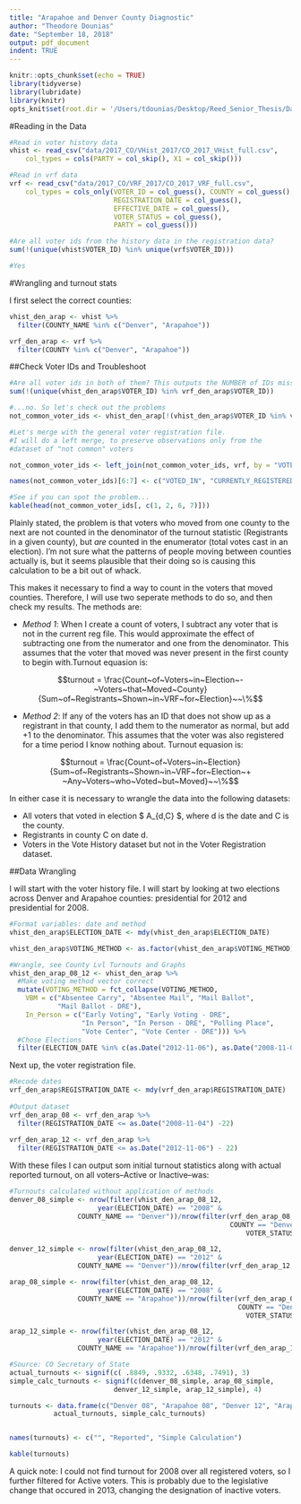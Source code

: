 ```yaml
---
title: "Arapahoe and Denver County Diagnostic"
author: "Theodore Dounias"
date: "September 18, 2018"
output: pdf_document
indent: TRUE
---
```


```r
knitr::opts_chunk$set(echo = TRUE)
library(tidyverse)
library(lubridate)
library(knitr)
opts_knit$set(root.dir = '/Users/tdounias/Desktop/Reed_Senior_Thesis/Data_and_results/')
```
   

#Reading in the Data
```r
#Read in voter history data
vhist <- read_csv("data/2017_CO/VHist_2017/CO_2017_VHist_full.csv", 
    col_types = cols(PARTY = col_skip(), X1 = col_skip()))

#Read in vrf data
vrf <- read_csv("data/2017_CO/VRF_2017/CO_2017_VRF_full.csv", 
    col_types = cols_only(VOTER_ID = col_guess(), COUNTY = col_guess(), 
                          REGISTRATION_DATE = col_guess(), 
                          EFFECTIVE_DATE = col_guess(), 
                          VOTER_STATUS = col_guess(), 
                          PARTY = col_guess()))

#Are all voter ids from the history data in the registration data?
sum(!(unique(vhist$VOTER_ID) %in% unique(vrf$VOTER_ID)))

#Yes
```
    
    
#Wrangling and turnout stats
   
I first select the correct counties:
```r
vhist_den_arap <- vhist %>%
  filter(COUNTY_NAME %in% c("Denver", "Arapahoe"))

vrf_den_arap <- vrf %>%
  filter(COUNTY %in% c("Denver", "Arapahoe"))
```
   
##Check Voter IDs and Troubleshoot
```r
#Are all voter ids in both of them? This outputs the NUMBER of IDs missing
sum(!(unique(vhist_den_arap$VOTER_ID) %in% vrf_den_arap$VOTER_ID))

#...no. So let's check out the problems
not_common_voter_ids <- vhist_den_arap[!(vhist_den_arap$VOTER_ID %in% vrf_den_arap$VOTER_ID), ]

#Let's merge with the general voter registration file.
#I will do a left merge, to preserve observations only from the 
#dataset of "not common" voters

not_common_voter_ids <- left_join(not_common_voter_ids, vrf, by = "VOTER_ID")

names(not_common_voter_ids)[6:7] <- c("VOTED_IN", "CURRENTLY_REGISTERED_IN")

#See if you can spot the problem...
kable(head(not_common_voter_ids[, c(1, 2, 6, 7)]))
```
   
Plainly stated, the problem is that voters who moved from one county to the next are not counted in the denominator of the turnout statistic (Registrants in a given county), but *are* counted in the enumerator (total votes cast in an election). I'm not sure what the patterns of people moving between counties actually is, but it seems plausible that their doing so is causing this calculation to be a bit out of whack.  
   
This makes it necessary to find a way to count in the voters that moved counties. Therefore, I will use two seperate methods to do so, and then check my results. The methods are:
   
* *Method 1*: When I create a count of voters, I subtract any voter that is not in the current reg file. This would approximate the effect of subtracting one from the numerator and one from the denominator. This assumes that the voter that moved was never present in the first county to begin with.Turnout equasion is:

$$turnout = \frac{Count~of~Voters~in~Election~-~Voters~that~Moved~County}{Sum~of~Registrants~Shown~in~VRF~for~Election}~~\%$$
   
* *Method 2*: If any of the voters has an ID that does not show up as a registrant in that county, I add them to the numerator as normal, but add +1 to the denominator. This assumes that the voter was also registered for a time period I know nothing about. Turnout equasion is:

$$turnout = \frac{Count~of~Voters~in~Election}{Sum~of~Registrants~Shown~in~VRF~for~Election~+ ~Any~Voters~who~Voted~but~Moved}~~\%$$   
   
In either case it is necessary to wrangle the data into the following datasets:
   
* All voters that voted in election $ A_{d,C} $, where d is the date and C is the county.
* Registrants in county C on date d.
* Voters in the Vote History dataset but not in the Voter Registration dataset.
   
##Data Wrangling
   
I will start with the voter history file. I will start by looking at two elections across Denver and Arapahoe counties: presidential for 2012 and presidential for 2008.
  
```r
#Format variables: date and method
vhist_den_arap$ELECTION_DATE <- mdy(vhist_den_arap$ELECTION_DATE)

vhist_den_arap$VOTING_METHOD <- as.factor(vhist_den_arap$VOTING_METHOD)

#Wrangle, see County Lvl Turnouts and Graphs
vhist_den_arap_08_12 <- vhist_den_arap %>%
  #Make voting method vector correct
  mutate(VOTING_METHOD = fct_collapse(VOTING_METHOD,
    VBM = c("Absentee Carry", "Absentee Mail", "Mail Ballot", 
            "Mail Ballot - DRE"), 
    In_Person = c("Early Voting", "Early Voting - DRE", 
                  "In Person", "In Person - DRE", "Polling Place", 
                  "Vote Center", "Vote Center - DRE"))) %>%
  #Chose Elections
  filter(ELECTION_DATE %in% c(as.Date("2012-11-06"), as.Date("2008-11-04")))
```
   
Next up, the voter registration file.
   
```r
#Recode dates
vrf_den_arap$REGISTRATION_DATE <- mdy(vrf_den_arap$REGISTRATION_DATE)
   
#Output dataset
vrf_den_arap_08 <- vrf_den_arap %>%
  filter(REGISTRATION_DATE <= as.Date("2008-11-04") -22)
  
vrf_den_arap_12 <- vrf_den_arap %>%
  filter(REGISTRATION_DATE <= as.Date("2012-11-06") - 22)
```
   
With these files I can output som initial turnout statistics along with actual reported turnout, on all voters--Active or Inactive--was: 
```r
#Turnouts calculated without application of methods
denver_08_simple <- nrow(filter(vhist_den_arap_08_12, 
                      year(ELECTION_DATE) == "2008" & 
                 COUNTY_NAME == "Denver"))/nrow(filter(vrf_den_arap_08, 
                                                       COUNTY == "Denver" &
                                                           VOTER_STATUS == "Active"))

denver_12_simple <- nrow(filter(vhist_den_arap_08_12, 
                      year(ELECTION_DATE) == "2012" & 
                 COUNTY_NAME == "Denver"))/nrow(filter(vrf_den_arap_12, COUNTY == "Denver"))

arap_08_simple <- nrow(filter(vhist_den_arap_08_12, 
                      year(ELECTION_DATE) == "2008" & 
                 COUNTY_NAME == "Arapahoe"))/nrow(filter(vrf_den_arap_08, 
                                                         COUNTY == "Denver" &
                                                           VOTER_STATUS == "Active"))

arap_12_simple <- nrow(filter(vhist_den_arap_08_12, 
                      year(ELECTION_DATE) == "2012" & 
                 COUNTY_NAME == "Arapahoe"))/nrow(filter(vrf_den_arap_12, COUNTY == "Denver"))

#Source: CO Secretary of State
actual_turnouts <- signif(c( .8849, .9332, .6348, .7491), 3)
simple_calc_turnouts <- signif(c(denver_08_simple, arap_08_simple, 
                          denver_12_simple, arap_12_simple), 4)

turnouts <- data.frame(c("Denver 08", "Arapahoe 08", "Denver 12", "Arapahoe 12"), 
           actual_turnouts, simple_calc_turnouts)


names(turnouts) <- c("", "Reported", "Simple Calculation")

kable(turnouts)
```
  
A quick note: I could not find turnout for 2008 over all registered voters, so I further filtered for Active voters. This is probably due to the legislative change that occured in 2013, changing the designation of inactive voters.

   

